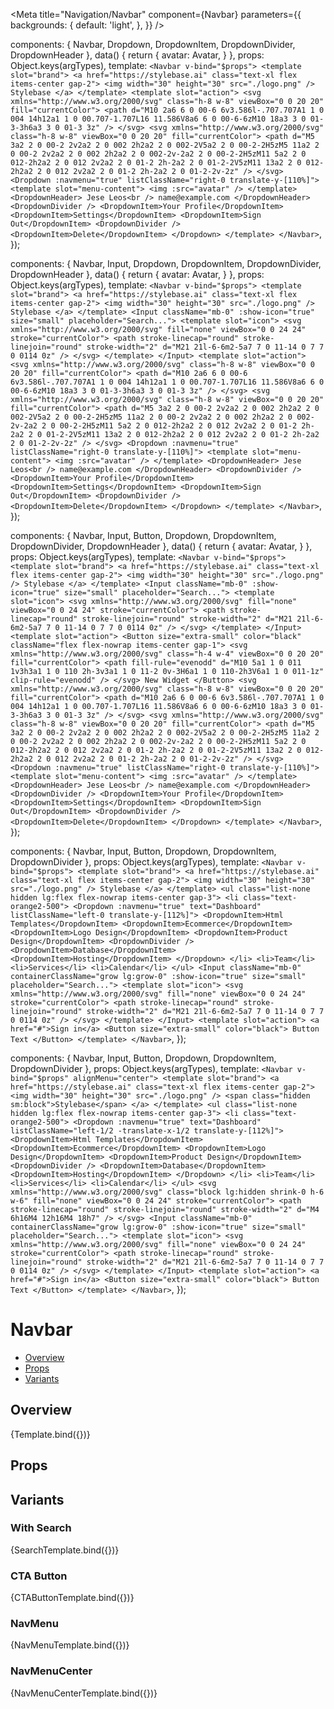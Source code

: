 
<Meta
  title="Navigation/Navbar"
  component={Navbar}
  parameters={{
    backgrounds: {
      default: 'light',
    },
  }}
/>

  components: { Navbar, Dropdown, DropdownItem, DropdownDivider, DropdownHeader },
  data() {
    return {
      avatar: Avatar,
    }
  },
  props: Object.keys(argTypes),
  template: `
    <Navbar v-bind="$props">
      <template slot="brand">
        <a href="https://stylebase.ai" class="text-xl flex items-center gap-2">
          <img width="30" height="30" src="./logo.png" />
          Stylebase
        </a>
      </template>
      <template slot="action">
        <svg xmlns="http://www.w3.org/2000/svg" class="h-8 w-8" viewBox="0 0 20 20" fill="currentColor">
          <path d="M10 2a6 6 0 00-6 6v3.586l-.707.707A1 1 0 004 14h12a1 1 0 00.707-1.707L16 11.586V8a6 6 0 00-6-6zM10 18a3 3 0 01-3-3h6a3 3 0 01-3 3z" />
        </svg>
        <svg xmlns="http://www.w3.org/2000/svg" class="h-8 w-8" viewBox="0 0 20 20" fill="currentColor">
          <path d="M5 3a2 2 0 00-2 2v2a2 2 0 002 2h2a2 2 0 002-2V5a2 2 0 00-2-2H5zM5 11a2 2 0 00-2 2v2a2 2 0 002 2h2a2 2 0 002-2v-2a2 2 0 00-2-2H5zM11 5a2 2 0 012-2h2a2 2 0 012 2v2a2 2 0 01-2 2h-2a2 2 0 01-2-2V5zM11 13a2 2 0 012-2h2a2 2 0 012 2v2a2 2 0 01-2 2h-2a2 2 0 01-2-2v-2z" />
        </svg>
        <Dropdown :navmenu="true" listClassName="right-0 translate-y-[110%]">
          <template slot="menu-content">
            <img :src="avatar" />
          </template>
          <DropdownHeader>
            Jese Leos<br />
            name@example.com
          </DropdownHeader>
          <DropdownDivider />
          <DropdownItem>Your Profile</DropdownItem>
          <DropdownItem>Settings</DropdownItem>
          <DropdownItem>Sign Out</DropdownItem>
          <DropdownDivider />
          <DropdownItem>Delete</DropdownItem>
        </Dropdown>
      </template>
    </Navbar>
  `,
});

  components: { Navbar, Input, Dropdown, DropdownItem, DropdownDivider, DropdownHeader },
  data() {
    return {
      avatar: Avatar,
    }
  },
  props: Object.keys(argTypes),
  template: `
    <Navbar v-bind="$props">
      <template slot="brand">
        <a href="https://stylebase.ai" class="text-xl flex items-center gap-2">
          <img width="30" height="30" src="./logo.png" />
          Stylebase
        </a>
      </template>
      <Input className="mb-0" :show-icon="true" size="small" placeholder="Search...">
        <template slot="icon">
          <svg xmlns="http://www.w3.org/2000/svg" fill="none" viewBox="0 0 24 24" stroke="currentColor">
            <path stroke-linecap="round" stroke-linejoin="round" stroke-width="2" d="M21 21l-6-6m2-5a7 7 0 11-14 0 7 7 0 0114 0z" />
          </svg>
        </template>
      </Input>
      <template slot="action">
        <svg xmlns="http://www.w3.org/2000/svg" class="h-8 w-8" viewBox="0 0 20 20" fill="currentColor">
          <path d="M10 2a6 6 0 00-6 6v3.586l-.707.707A1 1 0 004 14h12a1 1 0 00.707-1.707L16 11.586V8a6 6 0 00-6-6zM10 18a3 3 0 01-3-3h6a3 3 0 01-3 3z" />
        </svg>
        <svg xmlns="http://www.w3.org/2000/svg" class="h-8 w-8" viewBox="0 0 20 20" fill="currentColor">
          <path d="M5 3a2 2 0 00-2 2v2a2 2 0 002 2h2a2 2 0 002-2V5a2 2 0 00-2-2H5zM5 11a2 2 0 00-2 2v2a2 2 0 002 2h2a2 2 0 002-2v-2a2 2 0 00-2-2H5zM11 5a2 2 0 012-2h2a2 2 0 012 2v2a2 2 0 01-2 2h-2a2 2 0 01-2-2V5zM11 13a2 2 0 012-2h2a2 2 0 012 2v2a2 2 0 01-2 2h-2a2 2 0 01-2-2v-2z" />
        </svg>
        <Dropdown :navmenu="true" listClassName="right-0 translate-y-[110%]">
          <template slot="menu-content">
            <img :src="avatar" />
          </template>
          <DropdownHeader>
            Jese Leos<br />
            name@example.com
          </DropdownHeader>
          <DropdownDivider />
          <DropdownItem>Your Profile</DropdownItem>
          <DropdownItem>Settings</DropdownItem>
          <DropdownItem>Sign Out</DropdownItem>
          <DropdownDivider />
          <DropdownItem>Delete</DropdownItem>
        </Dropdown>
      </template>
    </Navbar>
  `,
});

  components: { Navbar, Input, Button, Dropdown, DropdownItem, DropdownDivider, DropdownHeader },
  data() {
    return {
      avatar: Avatar,
    }
  },
  props: Object.keys(argTypes),
  template: `
    <Navbar v-bind="$props">
      <template slot="brand">
        <a href="https://stylebase.ai" class="text-xl flex items-center gap-2">
          <img width="30" height="30" src="./logo.png" />
          Stylebase
        </a>
      </template>
      <Input className="mb-0" :show-icon="true" size="small" placeholder="Search...">
        <template slot="icon">
          <svg xmlns="http://www.w3.org/2000/svg" fill="none" viewBox="0 0 24 24" stroke="currentColor">
            <path stroke-linecap="round" stroke-linejoin="round" stroke-width="2" d="M21 21l-6-6m2-5a7 7 0 11-14 0 7 7 0 0114 0z" />
          </svg>
        </template>
      </Input>
      <template slot="action">
        <Button size="extra-small" color="black" className="flex flex-nowrap items-center gap-1">
          <svg xmlns="http://www.w3.org/2000/svg" class="h-4 w-4" viewBox="0 0 20 20" fill="currentColor">
            <path fill-rule="evenodd" d="M10 5a1 1 0 011 1v3h3a1 1 0 110 2h-3v3a1 1 0 11-2 0v-3H6a1 1 0 110-2h3V6a1 1 0 011-1z" clip-rule="evenodd" />
          </svg>
          New Widget
        </Button>
        <svg xmlns="http://www.w3.org/2000/svg" class="h-8 w-8" viewBox="0 0 20 20" fill="currentColor">
          <path d="M10 2a6 6 0 00-6 6v3.586l-.707.707A1 1 0 004 14h12a1 1 0 00.707-1.707L16 11.586V8a6 6 0 00-6-6zM10 18a3 3 0 01-3-3h6a3 3 0 01-3 3z" />
        </svg>
        <svg xmlns="http://www.w3.org/2000/svg" class="h-8 w-8" viewBox="0 0 20 20" fill="currentColor">
          <path d="M5 3a2 2 0 00-2 2v2a2 2 0 002 2h2a2 2 0 002-2V5a2 2 0 00-2-2H5zM5 11a2 2 0 00-2 2v2a2 2 0 002 2h2a2 2 0 002-2v-2a2 2 0 00-2-2H5zM11 5a2 2 0 012-2h2a2 2 0 012 2v2a2 2 0 01-2 2h-2a2 2 0 01-2-2V5zM11 13a2 2 0 012-2h2a2 2 0 012 2v2a2 2 0 01-2 2h-2a2 2 0 01-2-2v-2z" />
        </svg>
        <Dropdown :navmenu="true" listClassName="right-0 translate-y-[110%]">
          <template slot="menu-content">
            <img :src="avatar" />
          </template>
          <DropdownHeader>
            Jese Leos<br />
            name@example.com
          </DropdownHeader>
          <DropdownDivider />
          <DropdownItem>Your Profile</DropdownItem>
          <DropdownItem>Settings</DropdownItem>
          <DropdownItem>Sign Out</DropdownItem>
          <DropdownDivider />
          <DropdownItem>Delete</DropdownItem>
        </Dropdown>
      </template>
    </Navbar>
  `,
});

  components: { Navbar, Input, Button, Dropdown, DropdownItem, DropdownDivider },
  props: Object.keys(argTypes),
  template: `
    <Navbar v-bind="$props">
      <template slot="brand">
        <a href="https://stylebase.ai" class="text-xl flex items-center gap-2">
          <img width="30" height="30" src="./logo.png" />
          Stylebase
        </a>
      </template>
      <ul class="list-none hidden lg:flex flex-nowrap items-center gap-3">
        <li class="text-orange2-500">
          <Dropdown :navmenu="true" text="Dashboard" listClassName="left-0 translate-y-[112%]">
            <DropdownItem>Html Templates</DropdownItem>
            <DropdownItem>Ecommerce</DropdownItem>
            <DropdownItem>Logo Design</DropdownItem>
            <DropdownItem>Product Design</DropdownItem>
            <DropdownDivider />
            <DropdownItem>Database</DropdownItem>
            <DropdownItem>Hosting</DropdownItem>
          </Dropdown>
        </li>
        <li>Team</li>
        <li>Services</li>
        <li>Calendar</li>
      </ul>
      <Input className="mb-0" containerClassName="grow lg:grow-0" :show-icon="true" size="small" placeholder="Search...">
        <template slot="icon">
          <svg xmlns="http://www.w3.org/2000/svg" fill="none" viewBox="0 0 24 24" stroke="currentColor">
            <path stroke-linecap="round" stroke-linejoin="round" stroke-width="2" d="M21 21l-6-6m2-5a7 7 0 11-14 0 7 7 0 0114 0z" />
          </svg>
        </template>
      </Input>
      <template slot="action">
        <a href="#">Sign in</a>
        <Button size="extra-small" color="black">
          Button Text
        </Button>
      </template>
    </Navbar>
  `,
});

  components: { Navbar, Input, Button, Dropdown, DropdownItem, DropdownDivider },
  props: Object.keys(argTypes),
  template: `
    <Navbar v-bind="$props" alignMenu="center">
      <template slot="brand">
        <a href="https://stylebase.ai" class="text-xl flex items-center gap-2">
          <img width="30" height="30" src="./logo.png" />
          <span class="hidden sm:block">Stylebase</span>
        </a>
      </template>
      <ul class="list-none hidden lg:flex flex-nowrap items-center gap-3">
        <li class="text-orange2-500">
          <Dropdown :navmenu="true" text="Dashboard" listClassName="left-1/2 -translate-x-1/2 translate-y-[112%]">
            <DropdownItem>Html Templates</DropdownItem>
            <DropdownItem>Ecommerce</DropdownItem>
            <DropdownItem>Logo Design</DropdownItem>
            <DropdownItem>Product Design</DropdownItem>
            <DropdownDivider />
            <DropdownItem>Database</DropdownItem>
            <DropdownItem>Hosting</DropdownItem>
          </Dropdown>
        </li>
        <li>Team</li>
        <li>Services</li>
        <li>Calendar</li>
      </ul>
      <svg xmlns="http://www.w3.org/2000/svg" class="block lg:hidden shrink-0 h-6 w-6" fill="none" viewBox="0 0 24 24" stroke="currentColor">
        <path stroke-linecap="round" stroke-linejoin="round" stroke-width="2" d="M4 6h16M4 12h16M4 18h7" />
      </svg>
      <Input className="mb-0" containerClassName="grow lg:grow-0" :show-icon="true" size="small" placeholder="Search...">
        <template slot="icon">
          <svg xmlns="http://www.w3.org/2000/svg" fill="none" viewBox="0 0 24 24" stroke="currentColor">
            <path stroke-linecap="round" stroke-linejoin="round" stroke-width="2" d="M21 21l-6-6m2-5a7 7 0 11-14 0 7 7 0 0114 0z" />
          </svg>
        </template>
      </Input>
      <template slot="action">
        <a href="#">Sign in</a>
        <Button size="extra-small" color="black">
          Button Text
        </Button>
      </template>
    </Navbar>
  `,
});

# Navbar

- [Overview](#overview)
- [Props](#props)
- [Variants](#variants)

## Overview

<Canvas>
  <Story name="Overview">
    {Template.bind({})}
  </Story>
</Canvas>

## Props

<ArgsTable story="Overview" />

## Variants

### With Search

<Canvas>
  <Story name="WithSearch">
    {SearchTemplate.bind({})}
  </Story>
</Canvas>

### CTA Button

<Canvas>
  <Story name="CTAButton">
    {CTAButtonTemplate.bind({})}
  </Story>
</Canvas>

### NavMenu

<Canvas>
  <Story name="NavMenu">
    {NavMenuTemplate.bind({})}
  </Story>
</Canvas>

### NavMenuCenter

<Canvas>
  <Story name="NavMenuCenter">
    {NavMenuCenterTemplate.bind({})}
  </Story>
</Canvas>
